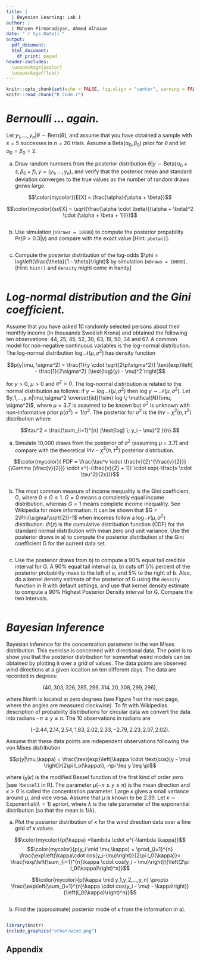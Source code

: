 ```yaml
---
title: |
  | Bayesian Learning: Lab 1
author: |
  | Mohsen Pirmoradiyan, Ahmed Alhasan
date: "`r Sys.Date()`"
output:
  pdf_document:
  html_document:
    df_print: paged
header-includes: 
  \usepackage{xcolor}
  \usepackage{float}
---
```


```r
knitr::opts_chunk$set(echo = FALSE, fig.align = "center", warning = FALSE, out.width = "80%", fig.height=4)
knitr::read_chunk("R_Code.r")
```

# *Bernoulli ... again.*

Let $y_1, ..., y_n | \theta \sim  \text{Bern}(\theta)$, and assume that you have obtained a sample with $s = 5$ successes in $n = 20$ trials. Assume a $\text{Beta}(\alpha_0, \beta_0)$ prior for $\theta$ and let $\alpha_0 = \beta_0 = 2$.

(a) Draw random numbers from the posterior distribution $\theta|y \sim \text{Beta}(\alpha_0 + s, \beta_0 + f), y = (y_1,...,y_n)$, and verify that the posterior mean and standard deviation converges to the true values as the number of random draws grows large.

\definecolor{mycolor}{HTML}{00007D}
\textcolor{mycolor}{Expected Value of Mean for the Beta Distribution}
$$\color{mycolor}{E[X] = \frac{\alpha}{\alpha + \beta}}$$

\textcolor{mycolor}{And expected value of Standard Deviation:}
$$\color{mycolor}{sd[X] = \sqrt{\frac{\alpha \cdot \beta}{(\alpha + \beta)^2 \cdot (\alpha + \beta + 1)}}}$$
```r
```

(b) Use simulation (`nDraws = 10000`) to compute the posterior propability $\text{Pr}(\theta > 0.3|y)$ and compare with the exact value [Hint: `pbeta()`].


\textcolor{mycolor}{We draw a 10,000 sample from the posterior distribution and calculate the average of how many instances have probability above 0.3 in the whole sample and compare it with the 1-0.3 area}
```r
```


(c) Compute the posterior distribution of the log-odds $\phi = log\left(\frac{\theta}{1 - \theta}\right)$ by simulation (`nDraws = 10000`). [Hint: `hist()` and `density` might come in handy]
```r
```


# *Log-normal distribution and the Gini coefficient.*
Assume that you have asked 10 randomly selected persons about their monthly income (in thousands Swedish Krona) and obtained the following ten observations: 44, 25, 45, 52, 30, 63, 19, 50, 34 and 67. A common model for non-negative continuous
variables is the log-normal distribution. The log-normal distribution log $\mathcal{N}(\mu, \sigma^2)$ has density function

$$p(y|\mu, \sigma^2) = \frac{1}{y \cdot \sqrt{2\pi\sigma^2}} \text{exp}\left[ - \frac{1}{2\sigma^2} (\text{log}(y) - \mu)^2 \right]$$

for $y > 0$, $\mu > 0$ and $\sigma^2 > 0$. The log-normal distribution is related to the normal distribution as follows: if $y \sim log \; \mathcal{N}(\mu, \sigma^2)$ then log $y\sim \mathcal{N}(\mu, \sigma^2)$. Let $y_1,...,y_n|\mu,\sigma^2  \overset{iid}{\sim} log \; \mathcal{N}(\mu, \sigma^2)$, where $\mu = 3.7$ is assumed to be known but $\sigma^2$ is unknown with non-informative prior $p(\sigma^2) \propto 1/\sigma^2$. The posterior for $\sigma^2$ is the $Inv-\chi^2(n, \tau^2)$ distribution where

$$\tau^2 = \frac{\sum_{i=1}^{n} (\text{log} \; y_i - \mu)^2 }{n}.$$

(a) Simulate 10,000 draws from the posterior of $\sigma^2$ (assuming $\mu$ = 3.7) and compare with the theoretical $Inv-\chi^2(n, \tau^2)$ posterior distribution.

$$\color{mycolor}{ PDF = \frac{\tau^v \cdot \frac{v}{2}^{\frac{v}{2}}}{\Gamma (\frac{v}{2})} \cdot x^{-(\frac{v}{2} + 1)} \cdot exp(-\frac{v \cdot \tau^2}{2x})}$$
```r
```


(b) The most common measure of income inequality is the Gini coefficient, G, where $0 \leq G \leq 1$. $G = 0$ means a completely equal income distribution, whereas $G = 1$ means complete income inequality. See Wikipedia for more information. It can be shown that $G = 2\Phi(\sigma/\sqrt{2})-1$ when incomes follow a $\text{log} \;\mathcal{N}(\mu, \sigma^2)$ distribution. $\Phi(z)$ is the cumulative distribution function (CDF) for the standard normal distribution with mean zero and unit variance. Use the posterior draws in a) to compute the posterior distribution of the Gini coefficient G for the current data set.
```r
```


(c) Use the posterior draws from b) to compute a 90% equal tail credible interval for G. A 90% equal tail interval (a, b) cuts off 5% percent of the posterior probability mass to the left of a, and 5% to the right of b. Also, do a kernel density estimate of the posterior of G using the `density` function in R with default settings, and use that kernel density estimate to compute a 90% Highest Posterior Density interval for G. Compare the two intervals.
```r
```


# *Bayesian Inference*

Bayesian inference for the concentration parameter in the von Mises distribution. This exercise is concerned with directional data. The point is to show you that the posterior distribution for somewhat weird models can be obtained by plotting it over a grid of values. The data points are observed wind directions at a given location on ten different days. The data are recorded in degrees:

$$(40, 303, 326, 285, 296, 314, 20, 308, 299, 296),$$

where North is located at zero degrees (see Figure 1 on the next page, where the angles are measured clockwise). To fit with Wikipedias description of probability distributions for circular data we convert the data into radians $-\pi \leq y \leq \pi$. The 10 observations in radians are

$$(-2.44, 2.14, 2.54, 1.83, 2.02, 2.33, -2.79, 2.23, 2.07, 2.02).$$

Assume that these data points are independent observations following the von Mises distribution

$$p(y|\mu,\kappa) = \frac{\text{exp}\left[\kappa \cdot \text{cos}(y - \mu) \right]}{2\pi I_o(\kappa)}, -\pi \leq y \leq \pi$$

where $I_0(\kappa)$ is the modified Bessel function of the first kind of order zero [see `?besselI` in R]. The parameter $\mu (-\pi \leq y \leq \pi)$ is the mean direction and $\kappa > 0$ is called the concentration parameter. Large $\kappa$ gives a small variance around $\mu$, and vice versa. Assume that $\mu$ is known to be 2.39. Let $\kappa \sim \text{Exponential}(\lambda = 1)$ apriori, where $\lambda$ is the rate parameter of the exponential distribution (so that the
mean is $1/\lambda$).

(a) Plot the posterior distribution of $\kappa$ for the wind direction data over a fine grid of $\kappa$ values.


$$\color{mycolor}{p(\kappa) =\lambda \cdot e^{-\lambda \kappa}}$$
$$\color{mycolor}{p(y_i \mid \mu,\kappa) = \prod_{i=1}^{n} \frac{\exp\left(\kappa\cdot cos(y_i-\mu)\right)}{2\pi I_0(\kappa)}= \frac{\exp\left(\sum_{i=1}^{n}\kappa \cdot cos(y_i - \mu)\right)}{\left(2\pi I_0(\kappa)\right)^n}}$$

$$\color{mycolor}{p(\kappa \mid y_1,y_2,...,y_n) \propto \frac{\exp\left(\sum_{i=1}^{n}\kappa \cdot cos(y_i - \mu) - \kappa\right)}{\left(I_0(\kappa)\right)^n}}$$
```r
```


(b) Find the (approximate) posterior mode of $\kappa$ from the information in a).
```r
```


```r
library(knitr)
include_graphics("other/wind.png")
```

\newpage
## Appendix
```r
```

